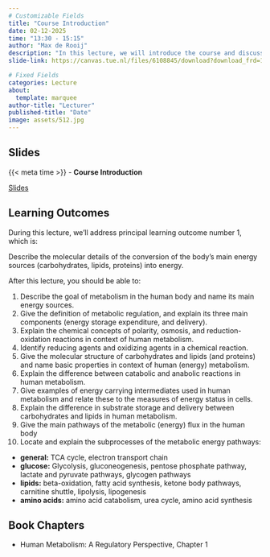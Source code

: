 ```yaml
---
# Customizable Fields
title: "Course Introduction"
date: 02-12-2025
time: "13:30 - 15:15"
author: "Max de Rooij"
description: "In this lecture, we will introduce the course and discuss the fundamentals of human metabolism."
slide-link: https://canvas.tue.nl/files/6108845/download?download_frd=1

# Fixed Fields
categories: Lecture
about:
  template: marquee
author-title: "Lecturer"
published-title: "Date"
image: assets/512.jpg
---
```


## Slides
::: slide-deck
{{< meta time >}} - **Course Introduction**

::: slides
[Slides]({{< meta slide-link >}})
:::
:::

## Learning Outcomes
During this lecture, we'll address principal learning outcome number 1, which is:

::: {.callout-important title="Principal Learning Outcome 1"}
Describe the molecular details of the conversion of the body's main energy sources (carbohydrates, lipids, proteins) into energy.
:::

After this lecture, you should be able to:

1.  Describe the goal of metabolism in the human body and name its main energy sources.
2.  Give the definition of metabolic regulation, and explain its three main components (energy storage expenditure, and delivery).
3.  Explain the chemical concepts of polarity, osmosis, and reduction-oxidation reactions in context of human metabolism.
4.  Identify reducing agents and oxidizing agents in a chemical reaction.
5.  Give the molecular structure of carbohydrates and lipids (and proteins) and name basic properties in context of human (energy) metabolism.
6.  Explain the difference between catabolic and anabolic reactions in human metabolism.
7.  Give examples of energy carrying intermediates used in human metabolism and relate these to the measures of energy status in cells.
8.  Explain the difference in substrate storage and delivery between carbohydrates and lipids in human metabolism.
9.  Give the main pathways of the metabolic (energy) flux in the human body 
10. Locate and explain the subprocesses of the metabolic energy pathways: 
  - **general:** TCA cycle, electron transport chain
  - **glucose:** Glycolysis, gluconeogenesis, pentose phosphate pathway, lactate and pyruvate pathways, glycogen pathways
  - **lipids:** beta-oxidation, fatty acid synthesis, ketone body pathways, carnitine shuttle, lipolysis, lipogenesis
  - **amino acids:** amino acid catabolism, urea cycle, amino acid synthesis

## Book Chapters

- Human Metabolism: A Regulatory Perspective, Chapter 1
